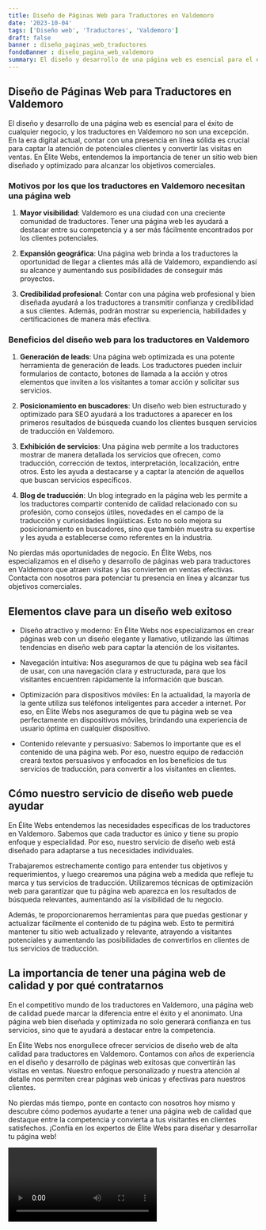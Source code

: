 ```yaml
---
title: Diseño de Páginas Web para Traductores en Valdemoro
date: '2023-10-04'
tags: ['Diseño web', 'Traductores', 'Valdemoro']
draft: false
banner : diseño_paginas_web_traductores
fondoBanner : diseño_pagina_web_valdemoro
summary: El diseño y desarrollo de una página web es esencial para el éxito de cualquier negocio, y los traductores en Valdemoro no son una excepción. En la era digital actual, contar con una presencia en línea sólida es crucial para captar la atención de potenciales clientes y convertir las visitas en ventas. En Élite Webs, entendemos la importancia de tener un sitio web bien diseñado y optimizado para alcanzar los objetivos comerciales. 
---
```


## Diseño de Páginas Web para Traductores en Valdemoro

El diseño y desarrollo de una página web es esencial para el éxito de cualquier negocio, y los traductores en Valdemoro no son una excepción. En la era digital actual, contar con una presencia en línea sólida es crucial para captar la atención de potenciales clientes y convertir las visitas en ventas. En Élite Webs, entendemos la importancia de tener un sitio web bien diseñado y optimizado para alcanzar los objetivos comerciales. 

### Motivos por los que los traductores en Valdemoro necesitan una página web

1. **Mayor visibilidad**: Valdemoro es una ciudad con una creciente comunidad de traductores. Tener una página web les ayudará a destacar entre su competencia y a ser más fácilmente encontrados por los clientes potenciales.

2. **Expansión geográfica**: Una página web brinda a los traductores la oportunidad de llegar a clientes más allá de Valdemoro, expandiendo así su alcance y aumentando sus posibilidades de conseguir más proyectos.

3. **Credibilidad profesional**: Contar con una página web profesional y bien diseñada ayudará a los traductores a transmitir confianza y credibilidad a sus clientes. Además, podrán mostrar su experiencia, habilidades y certificaciones de manera más efectiva.

### Beneficios del diseño web para los traductores en Valdemoro

1. **Generación de leads**: Una página web optimizada es una potente herramienta de generación de leads. Los traductores pueden incluir formularios de contacto, botones de llamada a la acción y otros elementos que inviten a los visitantes a tomar acción y solicitar sus servicios.

2. **Posicionamiento en buscadores**: Un diseño web bien estructurado y optimizado para SEO ayudará a los traductores a aparecer en los primeros resultados de búsqueda cuando los clientes busquen servicios de traducción en Valdemoro.

3. **Exhibición de servicios**: Una página web permite a los traductores mostrar de manera detallada los servicios que ofrecen, como traducción, corrección de textos, interpretación, localización, entre otros. Esto les ayuda a destacarse y a captar la atención de aquellos que buscan servicios específicos.

4. **Blog de traducción**: Un blog integrado en la página web les permite a los traductores compartir contenido de calidad relacionado con su profesión, como consejos útiles, novedades en el campo de la traducción y curiosidades lingüísticas. Esto no solo mejora su posicionamiento en buscadores, sino que también muestra su expertise y les ayuda a establecerse como referentes en la industria.

No pierdas más oportunidades de negocio. En Élite Webs, nos especializamos en el diseño y desarrollo de páginas web para traductores en Valdemoro que atraen visitas y las convierten en ventas efectivas. Contacta con nosotros para potenciar tu presencia en línea y alcanzar tus objetivos comerciales.

<GifSeo />

<Cta />

## Elementos clave para un diseño web exitoso

- Diseño atractivo y moderno: En Élite Webs nos especializamos en crear páginas web con un diseño elegante y llamativo, utilizando las últimas tendencias en diseño web para captar la atención de los visitantes.

- Navegación intuitiva: Nos aseguramos de que tu página web sea fácil de usar, con una navegación clara y estructurada, para que los visitantes encuentren rápidamente la información que buscan.

- Optimización para dispositivos móviles: En la actualidad, la mayoría de la gente utiliza sus teléfonos inteligentes para acceder a internet. Por eso, en Élite Webs nos aseguramos de que tu página web se vea perfectamente en dispositivos móviles, brindando una experiencia de usuario óptima en cualquier dispositivo.

- Contenido relevante y persuasivo: Sabemos lo importante que es el contenido de una página web. Por eso, nuestro equipo de redacción creará textos persuasivos y enfocados en los beneficios de tus servicios de traducción, para convertir a los visitantes en clientes.

## Cómo nuestro servicio de diseño web puede ayudar

En Élite Webs entendemos las necesidades específicas de los traductores en Valdemoro. Sabemos que cada traductor es único y tiene su propio enfoque y especialidad. Por eso, nuestro servicio de diseño web está diseñado para adaptarse a tus necesidades individuales.

Trabajaremos estrechamente contigo para entender tus objetivos y requerimientos, y luego crearemos una página web a medida que refleje tu marca y tus servicios de traducción. Utilizaremos técnicas de optimización web para garantizar que tu página web aparezca en los resultados de búsqueda relevantes, aumentando así la visibilidad de tu negocio.

Además, te proporcionaremos herramientas para que puedas gestionar y actualizar fácilmente el contenido de tu página web. Esto te permitirá mantener tu sitio web actualizado y relevante, atrayendo a visitantes potenciales y aumentando las posibilidades de convertirlos en clientes de tus servicios de traducción.

## La importancia de tener una página web de calidad y por qué contratarnos

En el competitivo mundo de los traductores en Valdemoro, una página web de calidad puede marcar la diferencia entre el éxito y el anonimato. Una página web bien diseñada y optimizada no solo generará confianza en tus servicios, sino que te ayudará a destacar entre la competencia.

En Élite Webs nos enorgullece ofrecer servicios de diseño web de alta calidad para traductores en Valdemoro. Contamos con años de experiencia en el diseño y desarrollo de páginas web exitosas que convertirán las visitas en ventas. Nuestro enfoque personalizado y nuestra atención al detalle nos permiten crear páginas web únicas y efectivas para nuestros clientes.

No pierdas más tiempo, ponte en contacto con nosotros hoy mismo y descubre cómo podemos ayudarte a tener una página web de calidad que destaque entre la competencia y convierta a tus visitantes en clientes satisfechos. ¡Confía en los expertos de Élite Webs para diseñar y desarrollar tu página web!

<Video />

<CtaBot job='Traductores' city='Valdemoro'/>

<Gmaps query='Valdemoro+españa+maps' />
